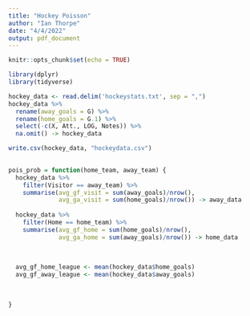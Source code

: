 ```yaml
---
title: "Hockey Poisson"
author: "Ian Thorpe"
date: "4/4/2022"
output: pdf_document
---
```


```r
knitr::opts_chunk$set(echo = TRUE)
```

```r
library(dplyr)
library(tidyverse)
```


```r
hockey_data <- read.delim('hockeystats.txt', sep = ",")
hockey_data %>%
  rename(away_goals = G) %>%
  rename(home_goals = G.1) %>%
  select(-c(X, Att., LOG, Notes)) %>%
  na.omit() -> hockey_data

write.csv(hockey_data, "hockeydata.csv")
  
```

```r
pois_prob = function(home_team, away_team) {
  hockey_data %>%
    filter(Visitor == away_team) %>%
    summarise(avg_gf_visit = sum(away_goals)/nrow(),
              avg_ga_visit = sum(home_goals)/nrow()) -> away_data
  
  hockey_data %>%
    filter(Home == home_team) %>%
    summarise(avg_gf_home = sum(home_goals)/nrow(),
              avg_ga_home = sum(away_goals)/nrow()) -> home_data
  
  
  
  avg_gf_home_league <- mean(hockey_data$home_goals)
  avg_gf_away_league <- mean(hockey_data$away_goals)
  
  
  
}


```

